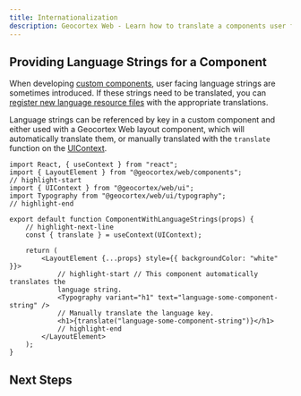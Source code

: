 ```yaml
---
title: Internationalization
description: Geocortex Web - Learn how to translate a components user facing text
---
```



<TranslationCallout />

## Providing Language Strings for a Component

When developing [custom components](sdk-create-component.mdx), user facing language strings are sometimes introduced. If these strings need to be translated, you can [register new language resource files](sdk-internationalization.mdx) with the appropriate translations.

Language strings can be referenced by key in a custom component and either used with a Geocortex Web layout component, which will automatically translate them, or manually translated with the `translate` function on the [UIContext](sdk-ui-context.mdx).

```tsx
import React, { useContext } from "react";
import { LayoutElement } from "@geocortex/web/components";
// highlight-start
import { UIContext } from "@geocortex/web/ui";
import Typography from "@geocortex/web/ui/typography";
// highlight-end

export default function ComponentWithLanguageStrings(props) {
    // highlight-next-line
    const { translate } = useContext(UIContext);

    return (
        <LayoutElement {...props} style={{ backgroundColor: "white" }}>
            // highlight-start // This component automatically translates the
            language string.
            <Typography variant="h1" text="language-some-component-string" />
            // Manually translate the language key.
            <h1>{translate("language-some-component-string")}</h1>
            // highlight-end
        </LayoutElement>
    );
}
```

## Next Steps

<UseCaseContainer>
    <UseCaseCard
        title="Learn how to Define Language Strings"
        description="Learn how to define and register language resources"
        link="sdk-language-strings"
    />
    <UseCaseCard
        title="Learn how to use Language Strings in App Config"
        description="Learn how to use built-in or custom language strings in the app config"
        link="configuration-app-config-reference#internationalization"
    />
</UseCaseContainer>

